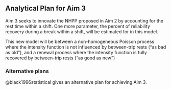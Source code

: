 Analytical Plan for Aim 3
-------------------------

Aim 3 seeks to innovate the NHPP proposed in Aim 2 by accounting for the rest time within a shift. One more parameter, the percent of reliability recovery during a break within a shift, will be estimated for in this model.

This new model will be between a non-homogeneous Poisson process where the intensity function is not influenced by between-trip rests ("as bad as old"), and a renewal process where the intensity function is fully recovered by between-trip rests ("as good as new")

### Alternative plans

@black1996statistical gives an alternative plan for achieving Aim 3.